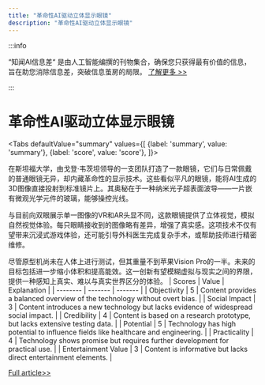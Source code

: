 ```yaml
---
title: "革命性AI驱动立体显示眼镜"
description: "革命性AI驱动立体显示眼镜"
---
```



:::info

“知闻AI信息差“ 是由人工智能编撰的刊物集合，确保您只获得最有价值的信息，旨在助您消除信息差，突破信息茧房的局限。  [了解更多 >>](/)

:::

# 革命性AI驱动立体显示眼镜


<Tabs
	defaultValue="summary"
	values={[
	{label: 'summary', value: 'summary'},
	{label: 'score', value: 'score'},
]}>
<TabItem value="summary">


在斯坦福大学，由戈登·韦茨坦领导的一支团队打造了一款眼镜，它们与日常佩戴的普通眼镜无异，却内藏革命性的显示技术。这些看似平凡的眼镜，能将AI生成的3D图像直接投射到标准镜片上。其奥秘在于一种纳米光子超表面波导——一片嵌有微观光学元件的玻璃，能够操控光线。

与目前向双眼展示单一图像的VR和AR头显不同，这款眼镜提供了立体视觉，模拟自然视觉体验。每只眼睛接收到的图像略有差异，增强了真实感。这项技术不仅有望带来沉浸式游戏体验，还可能引导外科医生完成复杂手术，或帮助技师进行精密维修。

尽管原型机尚未在人体上进行测试，但其重量不到苹果Vision Pro的一半。未来的目标包括进一步缩小体积和提高能效。这一创新有望模糊虚拟与现实之间的界限，提供一种感知上真实、难以与真实世界区分的体验。
</TabItem>
<TabItem value="score">
	| Scores     | Value   | Explanation |
	| -------- | ------- | ------- |
	| Objectivity  | 5    | Content provides a balanced overview of the technology without overt bias.    |
	| Social Impact | 3     | Content introduces a new technology but lacks evidence of widespread social impact.    |
	| Credibility    | 4    | Content is based on a research prototype, but lacks extensive testing data.    |
	| Potential    | 5    | Technology has high potential to influence fields like healthcare and engineering.    |
	| Practicality    | 4    | Technology shows promise but requires further development for practical use.    |
	| Entertainment Value    | 3    | Content is informative but lacks direct entertainment elements.    |
</TabItem>
</Tabs>

[Full article>>](https://www.cnet.com/science/i-saw-what-could-be-the-future-of-ai-glasses/#ftag=CAD590a51e)
